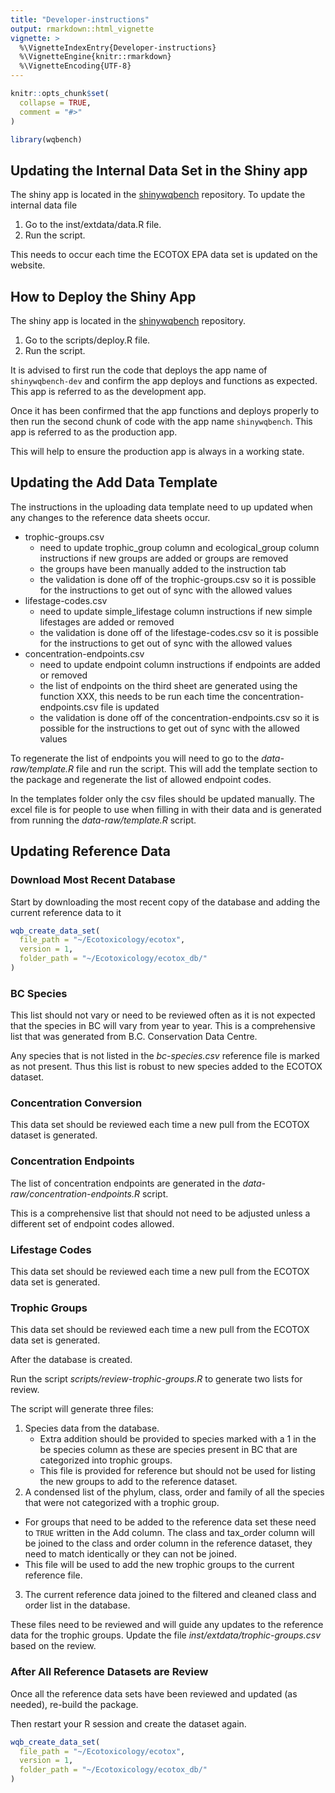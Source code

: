 ```yaml
---
title: "Developer-instructions"
output: rmarkdown::html_vignette
vignette: >
  %\VignetteIndexEntry{Developer-instructions}
  %\VignetteEngine{knitr::rmarkdown}
  %\VignetteEncoding{UTF-8}
---
```


```r
knitr::opts_chunk$set(
  collapse = TRUE,
  comment = "#>"
)
```

```r
library(wqbench)
```

## Updating the Internal Data Set in the Shiny app

The shiny app is located in the [shinywqbench](https://github.com/bcgov/shinywqbench) repository. 
To update the internal data file

1. Go to the inst/extdata/data.R file.
2. Run the script.

This needs to occur each time the ECOTOX EPA data set is updated on the website.  

## How to Deploy the Shiny App

The shiny app is located in the [shinywqbench](https://github.com/bcgov/shinywqbench) repository.

1. Go to the scripts/deploy.R file.
2. Run the script.

It is advised to first run the code that deploys the app name of `shinywqbench-dev` and confirm the app deploys and functions as expected.
This app is referred to as the development app. 

Once it has been confirmed that the app functions and deploys properly to then run the second chunk of code with the app name `shinywqbench`.
This app is referred to as the production app. 

This will help to ensure the production app is always in a working state.

## Updating the Add Data Template

The instructions in the uploading data template need to up updated when any changes to the reference data sheets occur. 

- trophic-groups.csv
  - need to update trophic_group column and ecological_group column instructions if new groups are added or groups are removed
  - the groups have been manually added to the instruction tab
  - the validation is done off of the trophic-groups.csv so it is possible for the instructions to get out of sync with the allowed values
   
- lifestage-codes.csv
  - need to update simple_lifestage column instructions if new simple lifestages are added or removed 
  - the validation is done off of the lifestage-codes.csv so it is possible for the instructions to get out of sync with the allowed values
  
- concentration-endpoints.csv
  - need to update endpoint column instructions if endpoints are added or removed
  - the list of endpoints on the third sheet are generated using the function XXX, this needs to be run each time the concentration-endpoints.csv file is updated
  - the validation is done off of the concentration-endpoints.csv so it is possible for the instructions to get out of sync with the allowed values  
  
To regenerate the list of endpoints you will need to go to the *data-raw/template.R* file and run the script.
This will add the template section to the package and regenerate the list of allowed endpoint codes.

In the templates folder only the csv files should be updated manually.
The excel file is for people to use when filling in with their data and is generated from running the *data-raw/template.R* script.

## Updating Reference Data

### Download Most Recent Database

Start by downloading the most recent copy of the database and adding the current reference data to it

```r
wqb_create_data_set(
  file_path = "~/Ecotoxicology/ecotox",
  version = 1,
  folder_path = "~/Ecotoxicology/ecotox_db/"
)
```

### BC Species

This list should not vary or need to be reviewed often as it is not expected that the species in BC will vary from year to year.
This is a comprehensive list that was generated from B.C. Conservation Data Centre.

Any species that is not listed in the *bc-species.csv* reference file is marked as not present.
Thus this list is robust to new species added to the ECOTOX dataset. 

### Concentration Conversion

This data set should be reviewed each time a new pull from the ECOTOX dataset is generated. 

### Concentration Endpoints

The list of concentration endpoints are generated in the *data-raw/concentration-endpoints.R* script. 

This is a comprehensive list that should not need to be adjusted unless a different set of endpoint codes allowed. 


### Lifestage Codes

This data set should be reviewed each time a new pull from the ECOTOX data set is generated. 


### Trophic Groups

This data set should be reviewed each time a new pull from the ECOTOX data set is generated. 

After the database is created.

Run the script *scripts/review-trophic-groups.R* to generate two lists for review.

The script will generate three files:

1. Species data from the database. 
   - Extra addition should be provided to species marked with a 1 in the be species column as these are species present in BC that are categorized into trophic groups.
   - This file is provided for reference but should not be used for listing the new groups to add to the reference dataset. 
2. A condensed list of the phylum, class, order and family of all the species that were not categorized with a trophic group.
  -  For groups that need to be added to the reference data set these need to `TRUE` written in the Add column. The class and tax_order column will be joined to the class and order column in the reference dataset, they need to match identically or they can not be joined. 
  - This file will be used to add the new trophic groups to the current reference file. 
3. The current reference data joined to the filtered and cleaned class and order list in the database. 

These files need to be reviewed and will guide any updates to the reference data for the trophic groups.
Update the file *inst/extdata/trophic-groups.csv* based on the review.

### After All Reference Datasets are Review

Once all the reference data sets have been reviewed and updated (as needed), re-build the package. 

Then restart your R session and create the dataset again. 

```r
wqb_create_data_set(
  file_path = "~/Ecotoxicology/ecotox",
  version = 1,
  folder_path = "~/Ecotoxicology/ecotox_db/"
)
```
